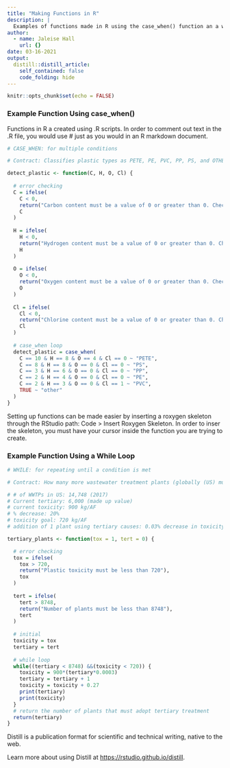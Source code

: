 ```yaml
---
title: "Making Functions in R"
description: |
  Examples of functions made in R using the case_when() function an a while loop
author:
  - name: Jaleise Hall
    url: {}
date: 03-16-2021
output:
  distill::distill_article:
    self_contained: false
    code_folding: hide
---
```



```r
knitr::opts_chunk$set(echo = FALSE)
```

### Example Function Using case_when()

Functions in R a created using .R scripts. In order to comment out text in the .R file, you would use # just as you would in an R markdown document. 

```r
# CASE_WHEN: for multiple conditions

# Contract: Classifies plastic types as PETE, PE, PVC, PP, PS, and OTHER based on the chemical composition of a sample of the plastic in question.

detect_plastic <- function(C, H, O, Cl) {
  
  # error checking
  C = ifelse(
    C < 0,
    return("Carbon content must be a value of 0 or greater than 0. Check for NA values"),
    C
  )
  
  H = ifelse(
    H < 0,
    return("Hydrogen content must be a value of 0 or greater than 0. Check for NA values"),
    H
  )
  
  O = ifelse(
    O < 0,
    return("Oxygen content must be a value of 0 or greater than 0. Check for NA values"),
    O
  )
  
  Cl = ifelse(
    Cl < 0,
    return("Chlorine content must be a value of 0 or greater than 0. Check for NA values"),
    Cl
  )
  
  # case_when loop
  detect_plastic = case_when(
    C == 10 & H == 8 & O == 4 & Cl == 0 ~ "PETE",
    C == 8 & H == 8 & O == 0 & Cl == 0 ~ "PS",
    C == 3 & H == 6 & O == 0 & Cl == 0 ~ "PP",
    C == 2 & H == 4 & O == 0 & Cl == 0 ~ "PE",
    C == 2 & H == 3 & O == 0 & Cl == 1 ~ "PVC",
    TRUE ~ "other"
  )
}

```

Setting up functions can be made easier by inserting a roxygen skeleton through the RStudio path: Code > Insert Roxygen Skeleton. In order to inser the skeleton, you must have your cursor inside the function you are trying to create.

### Example Function Using a While Loop

```r
# WHILE: for repeating until a condition is met

# Contract: How many more wastewater treatment plants (globally (US) must adopt tertiary treatment as part of their treatment process for oceanic plastic toxicity by WWTP outfall into surrounding oceans to decrease by 20% if there are currently 6,000 US WWTPs utilizing tertiary treatment.

# # of WWTPs in US: 14,748 (2017)
# Current tertiary: 6,000 (made up value)
# current toxicity: 900 kg/AF
# % decrease: 20%
# toxicity goal: 720 kg/AF
# addition of 1 plant using tertiary causes: 0.03% decrease in toxicity

tertiary_plants <- function(tox = 1, tert = 0) {

  # error checking
  tox = ifelse(
    tox > 720,
    return("Plastic toxicity must be less than 720"),
    tox
  )
  
  tert = ifelse(
    tert > 8748,
    return("Number of plants must be less than 8748"),
    tert
  )
  
  # initial 
  toxicity = tox
  tertiary = tert
  
  # while loop
  while((tertiary < 8748) &&(toxicity < 720)) {
    toxicity = 900*(tertiary*0.0003)
    tertiary = tertiary + 1
    toxicity = toxicity + 0.27
    print(tertiary)
    print(toxicity)
  }
  # return the number of plants that must adopt tertiary treatment
  return(tertiary)
}


```


Distill is a publication format for scientific and technical writing, native to the web.

Learn more about using Distill at <https://rstudio.github.io/distill>.


